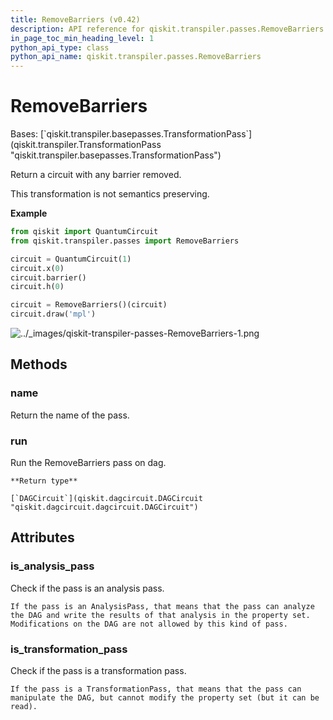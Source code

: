 ```yaml
---
title: RemoveBarriers (v0.42)
description: API reference for qiskit.transpiler.passes.RemoveBarriers in qiskit v0.42
in_page_toc_min_heading_level: 1
python_api_type: class
python_api_name: qiskit.transpiler.passes.RemoveBarriers
---
```


# RemoveBarriers

<Class id="qiskit.transpiler.passes.RemoveBarriers" isDedicatedPage={true} github="https://github.com/qiskit/qiskit/tree/stable/0.23/qiskit/transpiler/passes/utils/remove_barriers.py" signature="RemoveBarriers(*args, **kwargs)" modifiers="class">
  Bases: [`qiskit.transpiler.basepasses.TransformationPass`](qiskit.transpiler.TransformationPass "qiskit.transpiler.basepasses.TransformationPass")

  Return a circuit with any barrier removed.

  This transformation is not semantics preserving.

  **Example**

  ```python
  from qiskit import QuantumCircuit
  from qiskit.transpiler.passes import RemoveBarriers

  circuit = QuantumCircuit(1)
  circuit.x(0)
  circuit.barrier()
  circuit.h(0)

  circuit = RemoveBarriers()(circuit)
  circuit.draw('mpl')
  ```

  ![../\_images/qiskit-transpiler-passes-RemoveBarriers-1.png](/images/api/qiskit/0.42/qiskit-transpiler-passes-RemoveBarriers-1.png)

  ## Methods

  <span id="qiskit-transpiler-passes-removebarriers-name" />

  ### name

  <Function id="qiskit.transpiler.passes.RemoveBarriers.name" signature="RemoveBarriers.name()">
    Return the name of the pass.
  </Function>

  <span id="qiskit-transpiler-passes-removebarriers-run" />

  ### run

  <Function id="qiskit.transpiler.passes.RemoveBarriers.run" signature="RemoveBarriers.run(dag)">
    Run the RemoveBarriers pass on dag.

    **Return type**

    [`DAGCircuit`](qiskit.dagcircuit.DAGCircuit "qiskit.dagcircuit.dagcircuit.DAGCircuit")
  </Function>

  ## Attributes

  ### is\_analysis\_pass

  <Attribute id="qiskit.transpiler.passes.RemoveBarriers.is_analysis_pass">
    Check if the pass is an analysis pass.

    If the pass is an AnalysisPass, that means that the pass can analyze the DAG and write the results of that analysis in the property set. Modifications on the DAG are not allowed by this kind of pass.
  </Attribute>

  ### is\_transformation\_pass

  <Attribute id="qiskit.transpiler.passes.RemoveBarriers.is_transformation_pass">
    Check if the pass is a transformation pass.

    If the pass is a TransformationPass, that means that the pass can manipulate the DAG, but cannot modify the property set (but it can be read).
  </Attribute>
</Class>

